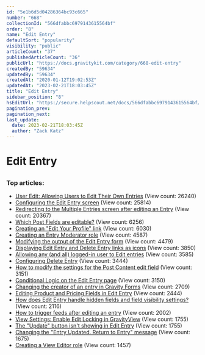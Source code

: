 ```yaml
---
id: "5e1b6d5d04286364bc93c665"
number: "668"
collectionId: "566dfabbc6979143615564bf"
order: "8"
name: "Edit Entry"
defaultSort: "popularity"
visibility: "public"
articleCount: "37"
publishedArticleCount: "36"
publicUrl: "https://docs.gravitykit.com/category/668-edit-entry"
createdBy: "59634"
updatedBy: "59634"
createdAt: "2020-01-12T19:02:53Z"
updatedAt: "2023-02-21T18:03:45Z"
title: "Edit Entry"
sidebar_position: "8"
hsEditUrl: "https://secure.helpscout.net/docs/566dfabbc6979143615564bf/article/5e1b6d5d04286364bc93c665"
pagination_prev: 
pagination_next: 
last_update:
  date: 2023-02-21T18:03:45Z
  author: "Zack Katz"
---
```


# Edit Entry

## 

### Top articles: 

- [User Edit: Allowing Users to Edit Their Own Entries](77-user-edit-allow-users-to-edit-their-own-entries) (View count: 26240)
- [Configuring the Edit Entry screen](67-configuring-the-edit-entry-screen) (View count: 25814)
- [Redirecting to the Multiple Entries screen after editing an Entry](296-redirecting-to-the-multiple-entries-screen-after-editing-an-entry) (View count: 20367)
- [Which Post Fields are editable?](245-editable-post-fields) (View count: 6256)
- [Creating an "Edit Your Profile" link](417-creating-an-edit-your-profile-link) (View count: 6030)
- [Creating an Entry Moderator role](291-how-to-allow-a-user-to-edit-all-entries) (View count: 4587)
- [Modifying the output of the Edit Entry form](212-modifying-the-output-of-the-edit-entry-form) (View count: 4479)
- [Displaying Edit Entry and Delete Entry links as icons](405-displaying-edit-entry-and-delete-entry-links-as-icons) (View count: 3850)
- [Allowing any (and all) logged-in user to Edit entries](261-allowing-any-and-all-logged-in-user-to-edit-entries) (View count: 3585)
- [Configuring Delete Entry](66-configuring-delete-entry) (View count: 3444)
- [How to modify the settings for the Post Content edit field](244-how-to-modify-the-settings-for-the-post-content-edit-field) (View count: 3151)
- [Conditional Logic on the Edit Entry page](367-conditional-logic-on-the-edit-entry-page) (View count: 3150)
- [Changing the creator of an entry in Gravity Forms](110-changing-the-creator-of-an-entry-in-gravity-forms) (View count: 2709)
- [Editing Product and Pricing Fields in Edit Entry](406-editing-product-and-pricing-fields) (View count: 2444)
- [How does Edit Entry handle hidden fields and field visibility settings?](678-edit-entry-hidden-fields-field-visibility) (View count: 2116)
- [How to trigger feeds after editing an entry](534-trigger-feeds-edit-entry) (View count: 2002)
- [View Settings: Enable Edit Locking in GravityView](676-entry-locking) (View count: 1755)
- [The "Update" button isn't showing in Edit Entry](309-the-update-button-isnt-showing-in-edit-entry) (View count: 1755)
- [Changing the "Entry Updated. Return to Entry" message](393-changing-the-entry-updated-return-to-entry-message) (View count: 1675)
- [Creating a View Editor role](598-non-administrator-edit-view) (View count: 1457)


